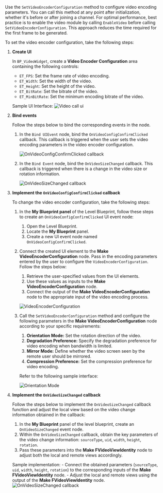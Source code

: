 <PlatformWrapper platform="blueprint">

Use the `SetVideoEncoderConfiguration` method to configure video encoding parameters. 
You can call this method at any point after initialization, whether it's before or after joining a channel. For optimal performance, best practice is to enable the video module by calling `EnableVideo` before calling `SetVideoEncoderConfiguration`. This approach reduces the time required for the first frame to be generated.


To set the video encoder configuration, take the following steps:

1. **Create UI** 

    In `BP_VideoWidget`, create a **Video Encoder Configuration** area containing the following controls:
    
    * `ET_FPS`: Set the frame rate of video encoding.
    * `ET_Width`: Set the width of the video.
    * `ET_Height`: Set the height of the video.
    * `ET_BitRate`: Set the bitrate of the video.
    * `ET_MinBitRate`: Set the minimum encoding bitrate of the video.

    Sample UI Interface:
    ![Video call ui](/images/rtc-sdk/blueprint-assets/bp-videoprofile-ui.png)

2. **Bind events**

    Follow the steps below to bind the corresponding events in the node.
    
    1. In the `Bind UIEvent` node, bind the `OnVideoConfigConfirmClicked` callback. This callback is triggered when the user sets the video encoding parameters in the video encoder configuration. 
     
        ![OnVideoConfigConfirmClicked callback](/images/rtc-sdk/blueprint-assets/bp-bind-onvideoconfigconfirmclicked.png)
    
    2. In the `Bind Event` node, bind the `OnVideoSizeChanged` callback. This callback is triggered when there is a change in the video size or rotation information. 

        ![OnVideoSizeChanged callback](/images/rtc-sdk/blueprint-assets/bp-bind-onvideosizechanged.png)

3. **Implement the `OnVideoConfigConfirmClicked` callback**

    To change the video encoder configuration, take the following steps:

    1. In the **My Blueprint panel** of the Level Blueprint, follow these steps to create an `OnVideoConfigConfirmClicked` UI event node: 
        1. Open the Level Blueprint.
        2. Locate the **My Blueprint** panel.
        3. Create a new UI event node named `OnVideoConfigConfirmClicked`.
    
    1. Connect the created UI element to the **Make VideoEncoderConfiguration** node. Pass in the encoding parameters entered by the user to configure the `VideoEncoderConfiguration`. Follow the steps below:
        1. Retrieve the user-specified values from the UI elements.
        2. Use these values as inputs to the **Make VideoEncoderConfiguration** node.
        3. Connect the output of the **Make VideoEncoderConfiguration** node to the appropriate input of the video encoding process.
        
        ![VideoEncoderConfiguration](/images/rtc-sdk/blueprint-assets/bp-videoconfig-value.png)
    
    1. Call the `SetVideoEncoderConfiguration` method and configure the following parameters in the **Make VideoEncoderConfiguration** node according to your specific requirements:
        1. **Orientation Mode:** Set the rotation direction of the video.
        2. **Degradation Preference:** Specify the degradation preference for video encoding when bandwidth is limited.
        3. **Mirror Mode:** Define whether the video screen seen by the remote user should be mirrored.
        4. **Compression Preference:** Set the compression preference for video encoding.
        
        Refer to the following sample interface:

        ![Orientation Mode](/images/rtc-sdk/blueprint-assets/bp-setvideoencoderconfiguration.png)

1. **Implement the `OnVideoSizeChanged` callback**

    Follow the steps below to implement the `OnVideoSizeChanged` callback function and adjust the local view based on the video change information obtained in the callback:
    
    1. In the **My Blueprint** panel of the level blueprint, create an `OnVideoSizeChanged` event node.
    2. Within the `OnVideoSizeChanged` callback, obtain the key parameters of the video change information: `sourceType`, `uid`, `width`, `height`, `rotation`.
    3. Pass these parameters into the **Make FVideoViewIdentity** node to adjust both the local and remote views accordingly.
    
    Sample implementation:
        - Connect the obtained parameters (`sourceType`, `uid`, `width`, `height`, `rotation`) to the corresponding inputs of the **Make FVideoViewIdentity** node.
        - Adjust the local and remote views using the output of the **Make FVideoViewIdentity** node.
    ![OnVideoSizeChanged callback](/images/rtc-sdk/blueprint-assets/bp-onvideosizechanged.png)

</PlatformWrapper>
